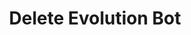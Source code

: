---
title: 'Delete Evolution Bot'
openapi: DELETE /evolutionBot/delete/:evolutionBotId/{instance}
---